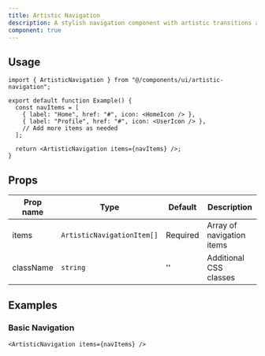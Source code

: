 ```yaml
---
title: Artistic Navigation
description: A stylish navigation component with artistic transitions and effects based on scroll position and hover states.
component: true
---
```


<ComponentPreview name="artistic-navigation-demo" />

## Usage

```tsx
import { ArtisticNavigation } from "@/components/ui/artistic-navigation";

export default function Example() {
  const navItems = [
    { label: "Home", href: "#", icon: <HomeIcon /> },
    { label: "Profile", href: "#", icon: <UserIcon /> },
    // Add more items as needed
  ];

  return <ArtisticNavigation items={navItems} />;
}
```

## Props

| Prop name | Type                       | Default  | Description               |
| --------- | -------------------------- | -------- | ------------------------- |
| items     | `ArtisticNavigationItem[]` | Required | Array of navigation items |
| className | `string`                   | ''       | Additional CSS classes    |

## Examples

### Basic Navigation

```tsx
<ArtisticNavigation items={navItems} />
```
